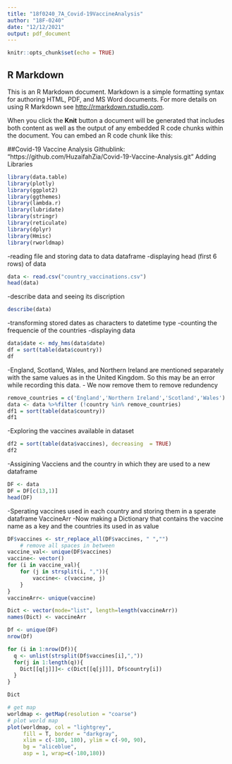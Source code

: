 ```yaml
---
title: "18f0240_7A_Covid-19VaccineAnalysis"
author: "18F-0240"
date: "12/12/2021"
output: pdf_document
---
```


```r
knitr::opts_chunk$set(echo = TRUE)
```

## R Markdown

This is an R Markdown document. Markdown is a simple formatting syntax for authoring HTML, PDF, and MS Word documents. For more details on using R Markdown see <http://rmarkdown.rstudio.com>.

When you click the **Knit** button a document will be generated that includes both content as well as the output of any embedded R code chunks within the document. You can embed an R code chunk like this:

##Covid-19 Vaccine Analysis
Githublink: "https://github.com/HuzaifahZia/Covid-19-Vaccine-Analysis.git"
Adding Libraries

```r
library(data.table)
library(plotly)
library(ggplot2)
library(ggthemes)
library(lambda.r)
library(lubridate)
library(stringr)
library(reticulate)
library(dplyr)
library(Hmisc)
library(rworldmap)
```

-reading file and storing data to data dataframe
-displaying head (first 6 rows) of data
```r
data <- read.csv("country_vaccinations.csv")
head(data)
```

-describe data and seeing its discription
```r
describe(data)
```
-transforming stored dates as characters to datetime type
-counting the frequencie of the countries
-displaying data
```r
data$date <- mdy_hms(data$date)
df = sort(table(data$country))
df
```

-England, Scotland, Wales, and Northern Ireland are mentioned separately with the same values as in the United Kingdom. So this may be an error while recording this data.
- We now remove them to remove redundency
```r
remove_countries = c('England','Northern Ireland','Scotland','Wales')
data <- data %>%filter (!country %in% remove_countries) 
df1 = sort(table(data$country))
df1
```

-Exploring the vaccines available in dataset
```r
df2 = sort(table(data$vaccines), decreasing  = TRUE)
df2
```

-Assigining Vacciens and the country in which they are used to a new dataframe
```r
DF <- data
DF = DF[c(13,1)]
head(DF)
```


-Sperating vaccines used in each country and storing them in a sperate dataframe VaccineArr
-Now making a Dictionary that contains the vaccine name as a key and the countries its used in as value
```r
DF$vaccines <- str_replace_all(DF$vaccines, " ","")
    # remove all spaces in between
vaccine_val<- unique(DF$vaccines)
vaccine<- vector()
for (i in vaccine_val){
    for (j in strsplit(i, ",")){
        vaccine<- c(vaccine, j)
    }
}
vaccineArr<- unique(vaccine)

Dict <- vector(mode="list", length=length(vaccineArr))
names(Dict) <- vaccineArr

Df <- unique(DF)
nrow(Df)

for (i in 1:nrow(Df)){
  q <- unlist(strsplit(Df$vaccines[i],","))
  for(j in 1:length(q)){
    Dict[[q[j]]]<- c(Dict[[q[j]]], Df$country[i])
  }
}

Dict
```

```r
# get map
worldmap <- getMap(resolution = "coarse")
# plot world map
plot(worldmap, col = "lightgrey", 
     fill = T, border = "darkgray",
     xlim = c(-180, 180), ylim = c(-90, 90),
     bg = "aliceblue",
     asp = 1, wrap=c(-180,180))
```

